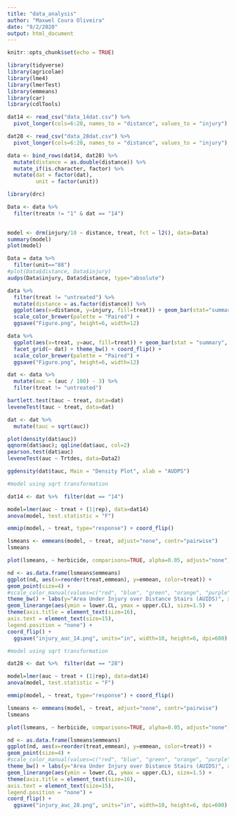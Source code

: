 ```yaml
---
title: "data_analysis"
author: "Maxwel Coura Oliveira"
date: "9/2/2020"
output: html_document
---
```


```r
knitr::opts_chunk$set(echo = TRUE)
```

```r
library(tidyverse)
library(agricolae)
library(lme4)
library(lmerTest)
library(emmeans)
library(car)
library(cdlTools)
```


```r
dat14 <- read_csv("data_14dat.csv") %>% 
  pivot_longer(cols=6:20, names_to = "distance", values_to = "injury")

dat28 <- read_csv("data_28dat.csv") %>% 
  pivot_longer(cols=6:20, names_to = "distance", values_to = "injury")

data <- bind_rows(dat14, dat28) %>% 
  mutate(distance = as.double(distance)) %>% 
  mutate_if(is.character, factor) %>% 
  mutate(dat = factor(dat),
         unit = factor(unit))
```
```r
library(drc)

Data <- data %>% 
  filter(treatn != "1" & dat == "14") 
  

model <- drm(injury/10 ~ distance, treat, fct = l2(), data=Data)
summary(model)
plot(model)
```

```r
Data = data %>%
  filter(unit=="88") 
#plot(Data$distance, Data$injury)
audps(Data$injury, Data$distance, type="absolute")
```



```r
data %>% 
  filter(treat != "untreated") %>% 
  mutate(distance = as.factor(distance)) %>% 
  ggplot(aes(x=distance, y=injury, fill=treat)) + geom_bar(stat="summary", position = "dodge", fun.y="mean") + facet_grid(dat ~ treat) + theme_bw() +
  scale_color_brewer(palette = "Paired") +
  ggsave("Figure.png", height=6, width=12)
```




```r
data %>% 
  ggplot(aes(x=treat, y=auc, fill=treat)) + geom_bar(stat = "summary", show.legend = FALSE) +
  facet_grid(~ dat) + theme_bw() + coord_flip() +
  scale_color_brewer(palette = "Paired") +
  ggsave("Figure.png", height=6, width=12)
```

```r
dat <- data %>% 
  mutate(auc = (auc / 100) - 3) %>% 
  filter(treat != "untreated")

bartlett.test(tauc ~ treat, data=dat)
leveneTest(tauc ~ treat, data=dat)

dat <- dat %>%   
  mutate(tauc = sqrt(auc))

plot(density(dat$auc))
qqnorm(dat$auc); qqline(dat$auc, col=2)
pearson.test(dat$auc)
leveneTest(auc ~ Trtdes, data=Data2)

ggdensity(dat$tauc, Main = "Density Plot", xlab = "AUDPS")
```


```r
#model using sqrt transformation

dat14 <- dat %>%  filter(dat == "14")

model=lmer(auc ~ treat + (1|rep), data=dat14)
anova(model, test.statistic = "F")
```

```r
emmip(model, ~ treat, type="response") + coord_flip()
```


```r
lsmeans <- emmeans(model, ~ treat, adjust="none", contr="pairwise")
lsmeans
```


```r
plot(lsmeans, ~ herbicide, comparisons=TRUE, alpha=0.05, adjust="none")
```


```r
nd <- as.data.frame(lsmeans$emmeans)
ggplot(nd, aes(x=reorder(treat,emmean), y=emmean, color=treat)) + 
geom_point(size=4) + 
#scale_color_manual(values=c("red", "blue", "green", "orange", "purple")) +
theme_bw() + labs(y="Area Under Injury over Distance Stairs (AUIDS)", x="Herbicides") +
geom_linerange(aes(ymin = lower.CL, ymax = upper.CL), size=1.5) + 
theme(axis.title = element_text(size=16),
axis.text = element_text(size=15),
legend.position = "none") +
coord_flip() + 
  ggsave("injury_auc_14.png", units="in", width=10, height=6, dpi=600)
```




```r
#model using sqrt transformation

dat28 <- dat %>%  filter(dat == "28")

model=lmer(auc ~ treat + (1|rep), data=dat14)
anova(model, test.statistic = "F")
```

```r
emmip(model, ~ treat, type="response") + coord_flip()
```


```r
lsmeans <- emmeans(model, ~ treat, adjust="none", contr="pairwise")
lsmeans
```


```r
plot(lsmeans, ~ herbicide, comparisons=TRUE, alpha=0.05, adjust="none")
```


```r
nd <- as.data.frame(lsmeans$emmeans)
ggplot(nd, aes(x=reorder(treat,emmean), y=emmean, color=treat)) + 
geom_point(size=4) + 
#scale_color_manual(values=c("red", "blue", "green", "orange", "purple")) +
theme_bw() + labs(y="Area Under Injury over Distance Stairs (AUIDS)", x="Herbicides") +
geom_linerange(aes(ymin = lower.CL, ymax = upper.CL), size=1.5) + 
theme(axis.title = element_text(size=16),
axis.text = element_text(size=15),
legend.position = "none") +
coord_flip() + 
  ggsave("injury_auc_28.png", units="in", width=10, height=6, dpi=600)
```



